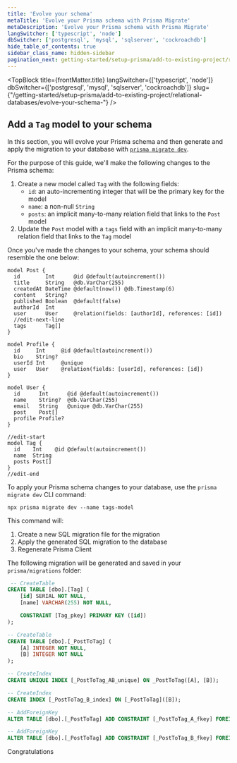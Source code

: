 ```yaml
---
title: 'Evolve your schema'
metaTitle: 'Evolve your Prisma schema with Prisma Migrate'
metaDescription: 'Evolve your Prisma schema with Prisma Migrate'
langSwitcher: ['typescript', 'node']
dbSwitcher: ['postgresql', 'mysql', 'sqlserver', 'cockroachdb']
hide_table_of_contents: true
sidebar_class_name: hidden-sidebar
pagination_next: getting-started/setup-prisma/add-to-existing-project/relational-databases/next-steps
---
```


<TopBlock
  title={frontMatter.title}
  langSwitcher={['typescript', 'node']}
  dbSwitcher={['postgresql', 'mysql', 'sqlserver', 'cockroachdb']}
  slug={"/getting-started/setup-prisma/add-to-existing-project/relational-databases/evolve-your-schema-"}
 />

## Add a `Tag` model to your schema

In this section, you will evolve your Prisma schema and then generate and apply the migration to your database with [`prisma migrate dev`](/orm/reference/prisma-cli-reference#migrate-dev).

For the purpose of this guide, we'll make the following changes to the Prisma schema:

1. Create a new model called `Tag` with the following fields:
   - `id`: an auto-incrementing integer that will be the primary key for the model
   - `name`: a non-null `String`
   - `posts`: an implicit many-to-many relation field that links to the `Post` model
2. Update the `Post` model with a `tags` field with an implicit many-to-many relation field that links to the `Tag` model

Once you've made the changes to your schema, your schema should resemble the one below:

```prisma file=prisma/schema.prisma highlight=9,27-31;edit showLineNumbers
model Post {
  id        Int      @id @default(autoincrement())
  title     String   @db.VarChar(255)
  createdAt DateTime @default(now()) @db.Timestamp(6)
  content   String?
  published Boolean  @default(false)
  authorId  Int
  user      User     @relation(fields: [authorId], references: [id])
  //edit-next-line
  tags      Tag[]
}

model Profile {
  id     Int     @id @default(autoincrement())
  bio    String?
  userId Int     @unique
  user   User    @relation(fields: [userId], references: [id])
}

model User {
  id      Int      @id @default(autoincrement())
  name    String?  @db.VarChar(255)
  email   String   @unique @db.VarChar(255)
  post    Post[]
  profile Profile?
}

//edit-start
model Tag {
  id    Int    @id @default(autoincrement())
  name  String
  posts Post[]
}
//edit-end
```

To apply your Prisma schema changes to your database, use the `prisma migrate dev` CLI command:

```terminal copy
npx prisma migrate dev --name tags-model
```

This command will:

1. Create a new SQL migration file for the migration
1. Apply the generated SQL migration to the database
1. Regenerate Prisma Client

The following migration will be generated and saved in your `prisma/migrations` folder:

```sql file=prisma/migrations/TIMESTAMP_tags_model.sql
 -- CreateTable
CREATE TABLE [dbo].[Tag] (
    [id] SERIAL NOT NULL,
    [name] VARCHAR(255) NOT NULL,

    CONSTRAINT [Tag_pkey] PRIMARY KEY ([id])
);

-- CreateTable
CREATE TABLE [dbo].[_PostToTag] (
    [A] INTEGER NOT NULL,
    [B] INTEGER NOT NULL
);

-- CreateIndex
CREATE UNIQUE INDEX [_PostToTag_AB_unique] ON _PostToTag([A], [B]);

-- CreateIndex
CREATE INDEX [_PostToTag_B_index] ON [_PostToTag]([B]);

-- AddForeignKey
ALTER TABLE [dbo].[_PostToTag] ADD CONSTRAINT [_PostToTag_A_fkey] FOREIGN KEY ([A]) REFERENCES [dbo].[Post]([id]) ON DELETE CASCADE ON UPDATE CASCADE;

-- AddForeignKey
ALTER TABLE [dbo].[_PostToTag] ADD CONSTRAINT [_PostToTag_B_fkey] FOREIGN KEY ([B]) REFERENCES [dbo].[Tag]([id]) ON DELETE CASCADE ON UPDATE CASCADE;
```

Congratulations

